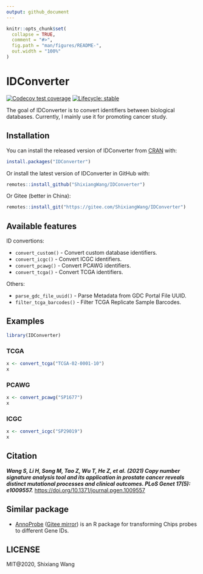```yaml
---
output: github_document
---
```


<!-- README.md is generated from README.Rmd. Please edit that file -->

```r
knitr::opts_chunk$set(
  collapse = TRUE,
  comment = "#>",
  fig.path = "man/figures/README-",
  out.width = "100%"
)
```

# IDConverter

<!-- badges: start -->
[![Codecov test coverage](https://codecov.io/gh/ShixiangWang/IDConverter/branch/master/graph/badge.svg)](https://app.codecov.io/gh/ShixiangWang/IDConverter?branch=master)
[![Lifecycle: stable](https://img.shields.io/badge/lifecycle-stable-brightgreen.svg)](https://lifecycle.r-lib.org/articles/stages.html)
<!-- badges: end -->

The goal of IDConverter is to convert identifiers between biological databases.
Currently, I mainly use it for promoting cancer study.

## Installation

You can install the released version of IDConverter from [CRAN](https://CRAN.R-project.org) with:

``` r
install.packages("IDConverter")
```

Or install the latest version of IDConverter in GitHub with:

``` r
remotes::install_github("ShixiangWang/IDConverter")
```

Or Gitee (better in China):

```r
remotes::install_git("https://gitee.com/ShixiangWang/IDConverter")
```

## Available features

ID convertions:

- `convert_custom()` - Convert custom database identifiers.
- `convert_icgc()` - Convert ICGC identifiers.
- `convert_pcawg()` - Convert PCAWG identifiers.
- `convert_tcga()` - Convert TCGA identifiers.

Others:

- `parse_gdc_file_uuid()` - Parse Metadata from GDC Portal File UUID.
- `filter_tcga_barcodes()` - Filter TCGA Replicate Sample Barcodes.

## Examples

```r
library(IDConverter)
```


### TCGA

```r
x <- convert_tcga("TCGA-02-0001-10")
x
```

### PCAWG

```r
x <- convert_pcawg("SP1677")
x
```

### ICGC

```r
x <- convert_icgc("SP29019")
x
```


## Citation

***Wang S, Li H, Song M, Tao Z, Wu T, He Z, et al. (2021) Copy
number signature analysis tool and its application in prostate
cancer reveals distinct mutational processes and clinical outcomes.
PLoS Genet 17(5): e1009557.***
<https://doi.org/10.1371/journal.pgen.1009557>

## Similar package

- [AnnoProbe](https://github.com/jmzeng1314/AnnoProbe/) ([Gitee mirror](https://gitee.com/jmzeng/annoprobe)) is an R package for transforming Chips probes to different Gene IDs.

## LICENSE

MIT\@2020, Shixiang Wang
